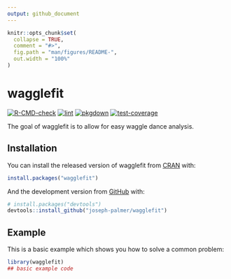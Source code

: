 ```yaml
---
output: github_document
---
```


```r
knitr::opts_chunk$set(
  collapse = TRUE,
  comment = "#>",
  fig.path = "man/figures/README-",
  out.width = "100%"
)
```

# wagglefit

[![R-CMD-check](https://github.com/joseph-palmer/wagglefit/actions/workflows/check-standard.yaml/badge.svg)](https://github.com/joseph-palmer/wagglefit/actions/workflows/check-standard.yaml)
[![lint](https://github.com/joseph-palmer/wagglefit/actions/workflows/lint.yaml/badge.svg)](https://github.com/joseph-palmer/wagglefit/actions/workflows/lint.yaml)
[![pkgdown](https://github.com/joseph-palmer/wagglefit/actions/workflows/pkgdown.yaml/badge.svg)](https://github.com/joseph-palmer/wagglefit/actions/workflows/pkgdown.yaml)
[![test-coverage](https://github.com/joseph-palmer/wagglefit/actions/workflows/test-coverage.yaml/badge.svg)](https://github.com/joseph-palmer/wagglefit/actions/workflows/test-coverage.yaml)

The goal of wagglefit is to allow for easy waggle dance analysis.

## Installation

You can install the released version of wagglefit from [CRAN](https://CRAN.R-project.org) with:

``` r
install.packages("wagglefit")
```

And the development version from [GitHub](https://github.com/) with:

``` r
# install.packages("devtools")
devtools::install_github("joseph-palmer/wagglefit")
```
## Example

This is a basic example which shows you how to solve a common problem:

```r
library(wagglefit)
## basic example code
```
